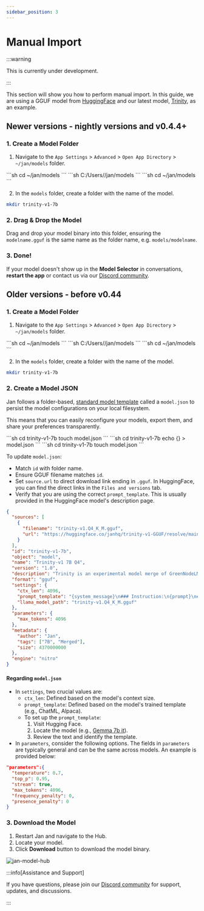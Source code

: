 ```yaml
---
sidebar_position: 3
---
```



# Manual Import

:::warning

This is currently under development.

:::

This section will show you how to perform manual import. In this guide, we are using a GGUF model from [HuggingFace](https://huggingface.co/) and our latest model, [Trinity](https://huggingface.co/janhq/trinity-v1-GGUF), as an example.

## Newer versions - nightly versions and v0.4.4+

### 1. Create a Model Folder

1. Navigate to the `App Settings` > `Advanced` > `Open App Directory` > `~/jan/models` folder.

<Tabs>
    <TabItem value="mac" label="MacOS" default>
        ```sh
        cd ~/jan/models
        ```
    </TabItem>
    <TabItem value="windows" label="Windows" default>
        ```sh
        C:/Users/<your_user_name>/jan/models
        ```
    </TabItem>
    <TabItem value="linux" label="Linux" default>
        ```sh
        cd ~/jan/models
        ```
    </TabItem>
</Tabs>

2. In the `models` folder, create a folder with the name of the model.

```sh
mkdir trinity-v1-7b
```

### 2. Drag & Drop the Model

Drag and drop your model binary into this folder, ensuring the `modelname.gguf` is the same name as the folder name, e.g. `models/modelname`.

### 3. Done!

If your model doesn't show up in the **Model Selector** in conversations, **restart the app** or contact us via our [Discord community](https://discord.gg/Dt7MxDyNNZ).

## Older versions - before v0.44

### 1. Create a Model Folder

1. Navigate to the `App Settings` > `Advanced` > `Open App Directory` > `~/jan/models` folder.

<Tabs>
    <TabItem value="mac" label="MacOS" default>
        ```sh
        cd ~/jan/models
        ```
    </TabItem>
    <TabItem value="windows" label="Windows" default>
        ```sh
        C:/Users/<your_user_name>/jan/models
        ```
    </TabItem>
    <TabItem value="linux" label="Linux" default>
        ```sh
        cd ~/jan/models
        ```
    </TabItem>
</Tabs>

2. In the `models` folder, create a folder with the name of the model.

```sh
mkdir trinity-v1-7b
```

### 2. Create a Model JSON

Jan follows a folder-based, [standard model template](https://jan.ai/docs/engineering/models/) called a `model.json` to persist the model configurations on your local filesystem.

This means that you can easily reconfigure your models, export them, and share your preferences transparently.

<Tabs>
    <TabItem value="mac" label="MacOS" default>
        ```sh
        cd trinity-v1-7b
        touch model.json
        ```
    </TabItem>
    <TabItem value="windows" label="Windows" default>
        ```sh
        cd trinity-v1-7b
        echo {} > model.json
        ```
    </TabItem>
    <TabItem value="linux" label="Linux" default>
        ```sh
        cd trinity-v1-7b
        touch model.json
        ```
    </TabItem>
</Tabs>

To update `model.json`:

 - Match `id` with folder name.
 - Ensure GGUF filename matches `id`.
 - Set `source.url` to direct download link ending in `.gguf`. In HuggingFace, you can find the direct links in the `Files and versions` tab.
 - Verify that you are using the correct `prompt_template`. This is usually provided in the HuggingFace model's description page.

```json title="model.json"
{
  "sources": [
    {
      "filename": "trinity-v1.Q4_K_M.gguf",
      "url": "https://huggingface.co/janhq/trinity-v1-GGUF/resolve/main/trinity-v1.Q4_K_M.gguf"
    }
  ],
  "id": "trinity-v1-7b",
  "object": "model",
  "name": "Trinity-v1 7B Q4",
  "version": "1.0",
  "description": "Trinity is an experimental model merge of GreenNodeLM & LeoScorpius using the Slerp method. Recommended for daily assistance purposes.",
  "format": "gguf",
  "settings": {
    "ctx_len": 4096,
    "prompt_template": "{system_message}\n### Instruction:\n{prompt}\n### Response:",
    "llama_model_path": "trinity-v1.Q4_K_M.gguf"
  },
  "parameters": {
    "max_tokens": 4096
  },
  "metadata": {
    "author": "Jan",
    "tags": ["7B", "Merged"],
    "size": 4370000000
  },
  "engine": "nitro"
}
```
#### Regarding `model.json`

- In `settings`, two crucial values are:
  - `ctx_len`: Defined based on the model's context size.
  - `prompt_template`: Defined based on the model's trained template (e.g., ChatML, Alpaca).
  - To set up the `prompt_template`:
    1. Visit Hugging Face.
    2. Locate the model (e.g., [Gemma 7b it](https://huggingface.co/google/gemma-7b-it)).
    3. Review the text and identify the template.
- In `parameters`, consider the following options. The fields in `parameters` are typically general and can be the same across models. An example is provided below:

```json
"parameters":{
  "temperature": 0.7,
  "top_p": 0.95,
  "stream": true,
  "max_tokens": 4096,
  "frequency_penalty": 0,
  "presence_penalty": 0
}
```

### 3. Download the Model

1. Restart Jan and navigate to the Hub. 
2. Locate your model.
3. Click **Download** button to download the model binary.

<div class="text--center"> 
    <img src={janModel} width={800} alt="jan-model-hub" />
</div>

:::info[Assistance and Support]

If you have questions, please join our [Discord community](https://discord.gg/Dt7MxDyNNZ) for support, updates, and discussions.

:::